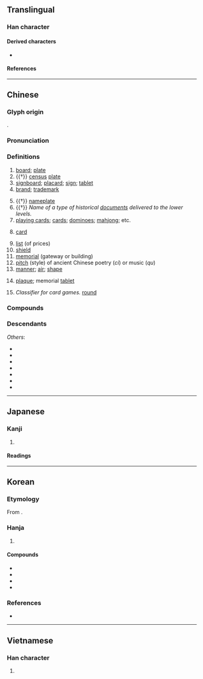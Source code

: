 {{character info}}
==Translingual==

===Han character===
{{Han char|rn=91|rad=片|as=08|sn=12|four=26040|canj=LLHHJ|ids=⿰片卑}}

====Derived characters====
* {{l|mul|[[簰]]}}

====References====
{{Han ref|kx=0693.340|dkj=19854|dj=1106.280|hdz=32016.280|uh=724C}}

----

==Chinese==
{{zh-forms}}

===Glyph origin===
{{Han etym}}
{{Han compound|片|卑|c1=s|c2=p|ls=psc}}.

===Pronunciation===
{{zh-pron
|m=pái
|m-s=
|dg=пэ1
|c=paai4,paai4-2
|c-t=pai3
|g=
|h=pfs=phài
|j=pai1
|mb=bǎi
|md=bà̤
|mn=ml,jj,tw:pâi
|mn-t=bai5
|w=3ba
|x=
|mc=y
|oc=y
|ma=
|cat=n
}}

===Definitions===
{{zh-hanzi}}

# [[board]]; [[plate]]
# {{†}} [[census]] [[plate]]
# [[signboard]]; [[placard]]; [[sign]]; [[tablet]]
# [[brand]]; [[trademark]]
#: {{zh-x|w:zh:椰樹集團\^椰樹 牌|“Coconut Palm” '''brand'''}}
# {{†}} [[nameplate]]
# {{†}} ''Name of a type of historical [[document]]s delivered to the lower levels.''
# [[playing card]]s; [[card]]s; [[dominoes]]; [[mahjong]]; etc. {{zh-mw|張}}
#: {{zh-x|打牌|to play '''cards'''}}
#: {{zh-x|洗牌|to shuffle '''cards'''}}
#: {{zh-x|我 就 剩 一 張 牌 了！|I have only one '''card''' left!}}
# {{lb|zh|figurative}} [[card]] {{gl|a [[resource]] or an [[argument]], [[use]]d to [[achieve]] a [[purpose]]}}
#: {{zh-x|中方 警告 ^印度 不要 打「^西藏 牌」。|China warns India not to play the “{{w|Tibetan sovereignty debate|Tibet '''card'''}}”.}}
# [[list]] (of prices)
# [[shield]]
# [[memorial]] (gateway or building)
# [[pitch]] (style) of ancient Chinese poetry (''ci'') or music (''qu'')
# [[manner]]; [[air]]; [[shape]]
# {{lb|zh|Min Nan}} [[plaque]]; memorial [[tablet]]
# {{lb|zh|Jilu Mandarin}} ''Classifier for card games.'' [[round]]

===Compounds===
{{zh-der|牌位|牌價|牌匾|牌坊|牌子|牌戲|牌樓|牌照|牌號|偉士牌|優諾牌|冒牌|叫牌|名牌|和牌|品牌|多米諾骨牌|大牌|將牌|廠牌|廣告牌|打牌|招牌|掛牌|摘牌|撲克牌|擋箭牌|攤牌|旗牌|月份牌|標牌|標語牌|橋牌|殼牌|汽車號牌|洗牌|無將牌|無牌|獎牌|王牌|玩牌|登機牌|發牌|盾牌|站牌|符牌|紅牌|紙牌|老牌|萬智牌|虎牌|虎頭牌|號牌|號碼牌|車牌|車號牌|金牌|銀牌|銅牌|門牌|雙牌|雜牌|頭牌|餐牌|骨牌|麻將牌|黃牌|狗牌|葛牌|石牌|姓名牌|箭牌|風牌|三元牌|釘牌|揭牌}}

===Descendants===
{{CJKV||はい|패|bài}}
''Others'':
* {{desc|bor=1|my|ဖဲ|t=playing cards; game of cards}}
* {{desc|bor=1|km|បៀ|t=playing cards}}
* {{desc|bor=1|lo|ໄພ້|t=playing cards}}
* {{desc|bor=1|shn|ၽၢႆႉ|t=domino, playing cards}}
* {{desc|bor=1|th|ไพ่|t=playing cards}}
* {{desc|bor=1|mww|phaib|t=playing cards}}
* {{desc|bor=1|za|bej|t=playing cards}}

{{zh-cat|Elementary}}

----

==Japanese==

===Kanji===
{{ja-kanji|grade=|rs=片08}}

# {{rfdef|ja|sort=片08}}

====Readings====
{{ja-readings
|on=はい
|kun=ふだ-
}}

----

==Korean==

===Etymology===
From {{der|ko|ltc|-}} {{ltc-l|牌|id=1+2}}.

===Hanja===
{{ko-hanja|패|패}}

# {{hanja form of|패|[[tablet]]}}

====Compounds====
{{top2}}
* {{ko-l|깡패|[[bully]]|깡牌}}
* {{ko-l|패거리|{{q|pejorative}} [[gang]], [[clique]]|牌거리}}
* {{ko-l|방패|[[shield]]|[[防牌]]/[[旁牌]]}}
* {{ko-l|명패|name [[tag]]|名牌}}
{{bottom}}

===References===
* {{R:hanjadoc|7003}}

----

==Vietnamese==

===Han character===
{{vi-readings|reading=bài, bìa, bời|rs=片08}}

# {{rfdef|vi|sort=片08}}